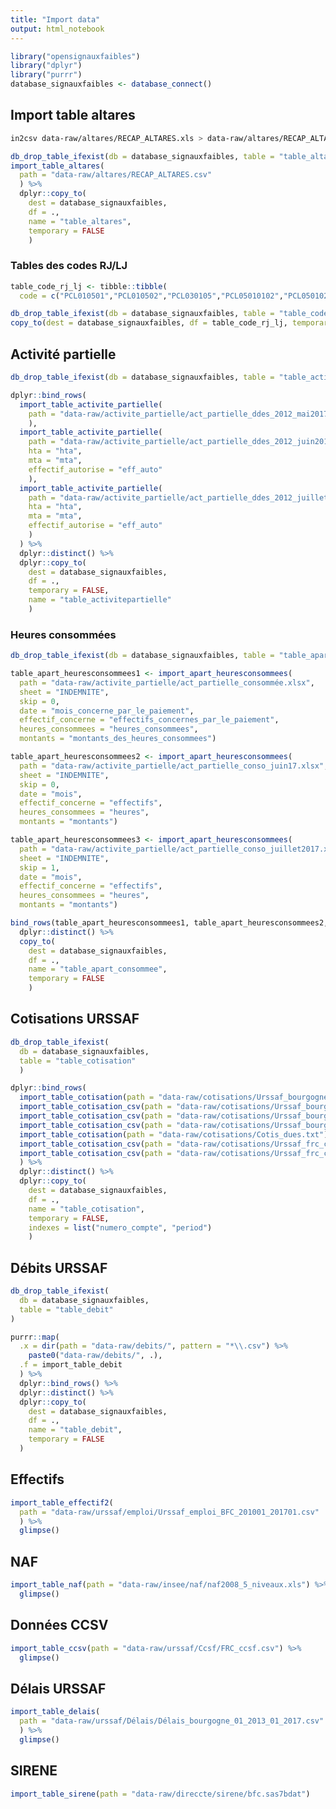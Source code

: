 ```yaml
---
title: "Import data"
output: html_notebook
---
```


```r
library("opensignauxfaibles")
library("dplyr")
library("purrr")
database_signauxfaibles <- database_connect() 
```

## Import table altares

```bash
in2csv data-raw/altares/RECAP_ALTARES.xls > data-raw/altares/RECAP_ALTARES.csv
```

```r
db_drop_table_ifexist(db = database_signauxfaibles, table = "table_altares")
import_table_altares(
  path = "data-raw/altares/RECAP_ALTARES.csv"
  ) %>%
  dplyr::copy_to(
    dest = database_signauxfaibles, 
    df = ., 
    name = "table_altares", 
    temporary = FALSE
    )
```

### Tables des codes RJ/LJ

```r
table_code_rj_lj <- tibble::tibble(
  code = c("PCL010501","PCL010502","PCL030105","PCL05010102","PCL05010203","PCL05010402","PCL05010302","PCL05010502","PCL05010702","PCL05010802","PCL05010901","PCL05011003","PCL05011101","PCL05011203","PCL05011303","PCL05011403","PCL05011503","PCL05011603","PCL05011902","PCL05012003","PCL0108","PCL0109","PCL030107","PCL030108","PCL030307","PCL030308","PCL05010103","PCL05010104","PCL05010204","PCL05010205","PCL05010303","PCL05010304","PCL05010403","PCL05010404","PCL05010503","PCL05010504","PCL05010703","PCL05010803","PCL05011004","PCL05011005","PCL05011102","PCL05011103","PCL05011204","PCL05011205","PCL05011304","PCL05011305","PCL05011404","PCL05011405","PCL05011504","PCL05011505","PCL05011604","PCL05011605","PCL05011903","PCL05011904","PCL05012004","PCL05012005", "PCL040802"))

db_drop_table_ifexist(db = database_signauxfaibles, table = "table_code_rj_lj")
copy_to(dest = database_signauxfaibles, df = table_code_rj_lj, temporary = FALSE)
```

## Activité partielle

```r
db_drop_table_ifexist(db = database_signauxfaibles, table = "table_activitepartielle")

dplyr::bind_rows(
  import_table_activite_partielle(
    path = "data-raw/activite_partielle/act_partielle_ddes_2012_mai2017.xlsx"
    ),
  import_table_activite_partielle(
    path = "data-raw/activite_partielle/act_partielle_ddes_2012_juin2017.xlsx",
    hta = "hta",
    mta = "mta",
    effectif_autorise = "eff_auto"
    ),
  import_table_activite_partielle(
    path = "data-raw/activite_partielle/act_partielle_ddes_2012_juillet2017.xlsx",
    hta = "hta",
    mta = "mta",
    effectif_autorise = "eff_auto"
    )
  ) %>%
  dplyr::distinct() %>%
  dplyr::copy_to(
    dest = database_signauxfaibles, 
    df = ., 
    temporary = FALSE, 
    name = "table_activitepartielle"
    )
```

### Heures consommées

```r
db_drop_table_ifexist(db = database_signauxfaibles, table = "table_apart_consommee")

table_apart_heuresconsommees1 <- import_apart_heuresconsommees(
  path = "data-raw/activite_partielle/act_partielle_consommée.xlsx",
  sheet = "INDEMNITE",
  skip = 0,
  date = "mois_concerne_par_le_paiement",
  effectif_concerne = "effectifs_concernes_par_le_paiement",
  heures_consommees = "heures_consommees",
  montants = "montants_des_heures_consommees")

table_apart_heuresconsommees2 <- import_apart_heuresconsommees(
  path = "data-raw/activite_partielle/act_partielle_conso_juin17.xlsx",
  sheet = "INDEMNITE",
  skip = 0,
  date = "mois",
  effectif_concerne = "effectifs",
  heures_consommees = "heures",
  montants = "montants")

table_apart_heuresconsommees3 <- import_apart_heuresconsommees(
  path = "data-raw/activite_partielle/act_partielle_conso_juillet2017.xlsx",
  sheet = "INDEMNITE",
  skip = 1,
  date = "mois",
  effectif_concerne = "effectifs",
  heures_consommees = "heures",
  montants = "montants")

bind_rows(table_apart_heuresconsommees1, table_apart_heuresconsommees2, table_apart_heuresconsommees3) %>%
  dplyr::distinct() %>%
  copy_to(
    dest = database_signauxfaibles, 
    df = ., 
    name = "table_apart_consommee", 
    temporary = FALSE
    )
```


## Cotisations URSSAF

```r
db_drop_table_ifexist(
  db = database_signauxfaibles,
  table = "table_cotisation"
  )

dplyr::bind_rows(
  import_table_cotisation(path = "data-raw/cotisations/Urssaf_bourgogne_Cotis_dues_histo_31_08_2016.txt"),
  import_table_cotisation_csv(path = "data-raw/cotisations/Urssaf_bourgogne_Cotis_dues_09_2016_01_2017.csv"),
  import_table_cotisation_csv(path = "data-raw/cotisations/Urssaf_bourgogne_cotis_dues_02_2017_03_2017.csv"),
  import_table_cotisation_csv(path = "data-raw/cotisations/Urssaf_bourgogne_cotis_dues_04_2017_07_2017.csv"),
  import_table_cotisation(path = "data-raw/cotisations/Cotis_dues.txt"),
  import_table_cotisation_csv(path = "data-raw/cotisations/Urssaf_frc_cotis_dues_02_2017_03_2017.csv"),
  import_table_cotisation_csv(path = "data-raw/cotisations/Urssaf_frc_cotis_dues_04_2017_07_2017.csv")
  ) %>% 
  dplyr::distinct() %>%
  dplyr::copy_to(
    dest = database_signauxfaibles,
    df = .,
    name = "table_cotisation", 
    temporary = FALSE,
    indexes = list("numero_compte", "period")
    )
```

## Débits URSSAF

```r
db_drop_table_ifexist(
  db = database_signauxfaibles,
  table = "table_debit"
)

purrr::map(
  .x = dir(path = "data-raw/debits/", pattern = "*\\.csv") %>%
    paste0("data-raw/debits/", .),
  .f = import_table_debit
  ) %>%
  dplyr::bind_rows() %>%
  dplyr::distinct() %>%
  dplyr::copy_to(
    dest = database_signauxfaibles,
    df = .,
    name = "table_debit", 
    temporary = FALSE
  )
```

## Effectifs

```r
import_table_effectif2(
  path = "data-raw/urssaf/emploi/Urssaf_emploi_BFC_201001_201701.csv"
  ) %>% 
  glimpse()
```

## NAF

```r
import_table_naf(path = "data-raw/insee/naf/naf2008_5_niveaux.xls") %>% 
  glimpse()
```

## Données CCSV

```r
import_table_ccsv(path = "data-raw/urssaf/Ccsf/FRC_ccsf.csv") %>% 
  glimpse()
```

## Délais URSSAF

```r
import_table_delais(
  path = "data-raw/urssaf/Délais/Délais_bourgogne_01_2013_01_2017.csv"
  ) %>%
  glimpse()
```

## SIRENE

```r
import_table_sirene(path = "data-raw/direccte/sirene/bfc.sas7bdat")
```

